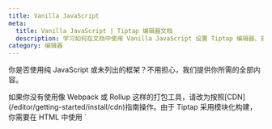 ```yaml
---
title: Vanilla JavaScript
meta:
  title: Vanilla JavaScript | Tiptap 编辑器文档
  description: 学习如何在文档中使用 Vanilla JavaScript 设置 Tiptap 编辑器、安装依赖并初始化编辑器！
category: 编辑器
---
```



你是否使用纯 JavaScript 或未列出的框架？不用担心，我们提供你所需的全部内容。

<Callout title="提示" variant="hint">
    如果你没有使用像 Webpack 或 Rollup 这样的打包工具，请改为按照[CDN](/editor/getting-started/install/cdn)指南操作。由于 Tiptap 采用模块化构建，你需要在 HTML 中使用 `<script type="module">` 来使我们的 CDN 导入生效。
</Callout>

## 安装依赖

对于以下示例，你需要安装 `@tiptap/core`（实际的编辑器核心）、`@tiptap/pm`（ProseMirror 库）和 `@tiptap/starter-kit`。 StarterKit 不包含所有扩展，仅包含最常用的扩展。

```bash
npm install @tiptap/core@next @tiptap/pm@next @tiptap/starter-kit@next
```

### 添加标记

在你希望挂载编辑器的位置添加以下 HTML：

```html
<div class="element"></div>
```

## 初始化编辑器

一切准备就绪，现在开始设置编辑器。将以下代码添加到你的 JavaScript 文件中：

```js
import { Editor } from '@tiptap/core'
import StarterKit from '@tiptap/starter-kit'

new Editor({
  element: document.querySelector('.element'),
  extensions: [StarterKit],
  content: '<p>Hello World!</p>',
})
```

在浏览器中打开你的项目，看看 Tiptap 的效果吧。干得漂亮！